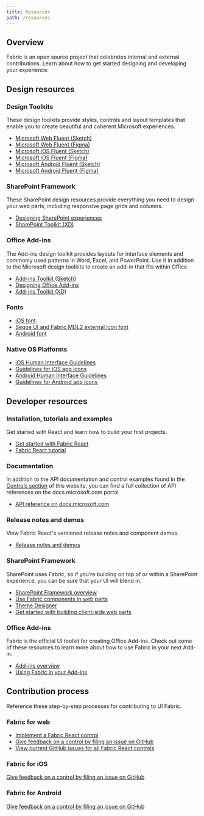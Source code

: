 ---
title: Resources
path: /resources
---

## Overview

Fabric is an open source project that celebrates internal and external contributions. Learn about how to get started designing and developing your experience.

## Design resources

### Design Toolkits

These design toolkits provide styles, controls and layout templates that enable you to create beautiful and coherent Microsoft experiences.

- [Microsoft Web Fluent (Sketch)](https://aka.ms/FluentToolkits/Web/Sketch)
- [Microsoft Web Fluent (Figma)](https://aka.ms/FluentToolkits/Web/Figma)
- [Microsoft iOS Fluent (Sketch)](https://aka.ms/FluentToolkits/iOS/Sketch)
- [Microsoft iOS Fluent (Figma)](https://aka.ms/FluentToolkits/iOS/Figma)
- [Microsoft Android Fluent (Sketch)](https://aka.ms/FluentToolkits/Android/Sketch)
- [Microsoft Android Fluent (Figma)](https://aka.ms/FluentToolkits/Android/Figma)

### SharePoint Framework

These SharePoint design resources provide everything you need to design your web parts, including responsive page grids and columns.

- [Designing SharePoint experiences](https://aka.ms/spdesign)
- [SharePoint Toolkit (XD)](https://aka.ms/sharepoint-toolkit)

### Office Add-ins

The Add-ins design toolkit provides layouts for interface elements and commonly used patterns in Word, Excel, and PowerPoint. Use it in addition to the Microsoft design toolkits to create an add-in that fits within Office.

- [Add-ins Toolkit (Sketch)](https://aka.ms/addins_sketch_toolkit)
- [Designing Office Add-ins](https://docs.microsoft.com/en-us/office/dev/add-ins/design/add-in-design)
- [Add-ins Toolkit (XD)](https://aka.ms/addins_toolkit)

### Fonts

- [iOS font](https://developer.apple.com/fonts/)
- [Segoe UI and Fabric MDL2 external icon font](https://aka.ms/WebFluentFonts)
- [Android font](https://fonts.google.com/specimen/Roboto)

### Native OS Platforms

- [iOS Human Interface Guidelines](https://developer.apple.com/design/human-interface-guidelines/ios/overview/themes/)
- [Guidelines for iOS app icons](https://developer.apple.com/design/human-interface-guidelines/ios/icons-and-images/app-icon/)
- [Android Human Interface Guidelines](https://developer.android.com/design/)
- [Guidelines for Android app icons](https://developer.android.com/guide/practices/ui_guidelines/icon_design)

## Developer resources

### Installation, tutorials and examples

Get started with React and learn how to build your first projects.

- [Get started with Fabric React](#/get-started)
- [Fabric React tutorial](https://github.com/OfficeDev/office-ui-fabric-react/wiki/Getting-Started-with-UI-Fabric)

### Documentation

In addition to the API documentation and control examples found in the [Controls section](#/controls/web) of this website, you can find a full collection of API references on the docs.microsoft.com portal.

- [API reference on docs.microsoft.com](https://docs.microsoft.com/en-us/javascript/api/office-ui-fabric-react?branch=live&view=office-ui-fabric-react-latest)

### Release notes and demos

View Fabric React's versioned release notes and component demos.

- [Release notes and demos](https://aka.ms/FabricDemo)

### SharePoint Framework

SharePoint uses Fabric, so if you’re building on top of or within a SharePoint experience, you can be sure that your UI will blend in.

- [SharePoint Framework overview](https://aka.ms/spfx)
- [Use Fabric components in web parts](https://aka.ms/spfx-fabric-react)
- [Theme Designer](https://aka.ms/themedesigner)
- [Get started with building client-side web parts](https://aka.ms/spfx-tutorials)

### Office Add-ins

Fabric is the official UI toolkit for creating Office Add-ins. Check out some of these resources to learn more about how to use Fabric in your next Add-in.

- [Add-ins
  overview](http://dev.office.com/docs/add-ins/overview/office-add-ins)
- [Using Fabric in your
  Add-ins](http://dev.office.com/docs/add-ins/design/add-in-design)

## Contribution process

Reference these step-by-step processes for contributing to UI Fabric.

### Fabric for web

- [Implement a Fabric React
  control](https://github.com/OfficeDev/office-ui-fabric-react/wiki/New-Components)
- [Give feedback on a control by filing an issue on
  GitHub](https://github.com/OfficeDev/office-ui-fabric-react/wiki/Reporting-Issues)
- [View current GitHub issues for all Fabric React
  controls](https://github.com/OfficeDev/office-ui-fabric-react/issues)

### Fabric for iOS

[Give feedback on a control by filing an issue on GitHub](https://github.com/OfficeDev/ui-fabric-ios/issues)

### Fabric for Android

[Give feedback on a control by filing an issue on GitHub](https://github.com/OfficeDev/ui-fabric-android/issues)
